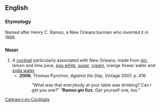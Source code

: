 ==English==

===Etymology===
Named after Henry C. Ramos, a New Orleans barman who invented it in 1888.

===Noun===
{{en-noun|es|sg=[[Ramos]] [[gin fizz]]}}

# A [[cocktail]] particularly associated with New Orleans, made from [[gin]], lemon and lime juice, [[egg white]], [[sugar]], [[cream]], orange flower water and [[soda water]].
#* '''2006''', Thomas Pynchon, ''Against the Day'', Vintage 2007, p. 416:
#*:“What was that everybody at your table was drinking?  Can I get you one?”  “'''Ramos gin fizz'''.  Get yourself one, too.”

[[Category:en:Cocktails]]